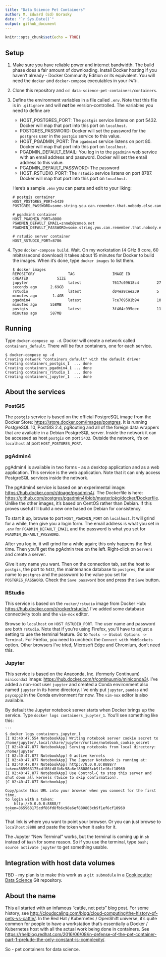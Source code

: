 ```yaml
---
title: "Data Science Pet Containers"
author: M. Edward (Ed) Borasky
date: "`r Sys.Date()`"
output: github_document
---
```


```r
knitr::opts_chunk$set(echo = TRUE)
```

## Setup
1. Make sure you have reliable power and internet bandwidth. The build phase does a fair amount of downloading. Install Docker hosting if you haven't already - Docker Community Edition or its equivalent. You will need the `docker` and `docker-compose` executables in your `PATH`.
2. Clone this repository and `cd data-science-pet-containers/containers`.
3. Define the environment variables in a file called `.env`. Note that this file is in `.gitignore` and will ***not*** be version-controlled. The variables you need to define are

    * HOST_POSTGRES_PORT: The `postgis` service listens on port 5432. Docker will map that port into this port on   `localhost`.
    * POSTGRES_PASSWORD: Docker will set the password for the `postgres` user in the `postgis` service to this value.
    * HOST_PGADMIN_PORT: The `pgadmin4` service listens on port 80. Docker will map that port into this port on `localhost`.
    * PGADMIN_DEFAULT_EMAIL: You log in to the `pgadmin4` web service with an email address and password. Docker will set the email address to this value.
    * PGADMIN_DEFAULT_PASSWORD: The password
    * HOST_RSTUDIO_PORT: The `rstudio` service listens on port 8787. Docker will map that port into this port on `localhost`.

    Here's a sample `.env` you can paste and edit to your liking:
    
    ```
    # postgis container
    HOST_POSTGRES_PORT=5439
    POSTGRES_PASSWORD=some.string.you.can.remember.that.nobody.else.can.guess

    # pgadmin4 container
    HOST_PGADMIN_PORT=8080
    PGADMIN_DEFAULT_EMAIL=znmeb@znmeb.net
    PGADMIN_DEFAULT_PASSWORD=some.string.you.can.remember.that.nobody.else.can.guess

    # rstudio server container
    HOST_RSTUDIO_PORT=8786
    ```
4. Type `docker-compose build`. Wait. On my workstation (4 GHz 8 core, 60 mbits/second download) it takes about 15 minutes for Docker to build the images. When it's done, type `docker images` to list them.

    ```
    $ docker images
    REPOSITORY               TAG                 IMAGE ID            CREATED             SIZE
    jupyter                  latest              7617c09618c4        27 seconds ago      2.69GB
    rstudio                  latest              d04ea9cee239        5 minutes ago       1.4GB
    pgadmin4                 latest              7ce769581b94        10 minutes ago      558MB
    postgis                  latest              3f464c995eec        11 minutes ago      587MB
    ```

## Running
Type `docker-compose up -d`. Docker will create a network called `containers_default`. There will be four containers, one for each service. 

```
$ docker-compose up -d
Creating network "containers_default" with the default driver
Creating containers_postgis_1  ... done
Creating containers_pgadmin4_1 ... done
Creating containers_rstudio_1  ... done
Creating containers_jupyter_1  ... done
```

## About the services

### PostGIS
The `postgis` service is based on the official PostgreSQL image from the Docker Store: <https://store.docker.com/images/postgres>. It is running PostgreSQL 10, PostGIS 2.4, pgRouting and all of the foreign data wrappers that are available in a Debian PostgreSQL server. Inside the network it can be accessed as host `postgis` on port `5432`. Outside the network, it's on `localhost` at port `HOST_POSTGRES_PORT`.

### pgAdmin4
pgAdmin4 is available in two forms - as a desktop application and as a web application. This service is the web application. Note that it can only access PostgreSQL services inside the network.

The pgAdmin4 service is based on an experimental image: <https://hub.docker.com/r/dpage/pgadmin4/>. The Dockerfile is here: <https://github.com/postgres/pgadmin4/blob/master/pkg/docker/Dockerfile>. Unlike the other images, it's based on CentOS rather than Debian. If this proves useful I'll build a new one based on Debian for consistency.

To start it up, browse to port `HOST_PGADMIN_PORT` on `localhost`. It will grind for a while, then give you a login form. The email address is what you set in `.env` for `PGADMIN_DEFAULT_EMAIL` and the password is what you set for `PGADMIN_DEFAULT_PASSWORD`.

After you log in, it will grind for a while again; this only happens the first time. Then you'll get the pgAdmin tree on the left. Right-click on `Servers` and create a server.

Give it any name you want. Then on the connection tab, set the host to `postgis`, the port to `5432`, the maintenance database to `postgres`, the user name to `postgres` and the password to the value you set for `POSTGRES_PASSWORD`. Check the `Save password` box and press the `Save` button.

### RStudio
This service is based on the `rocker/rstudio` image from Docker Hub: <https://hub.docker.com/r/rocker/rstudio/>. I've added some database connectivity tools and the `vim-nox` editor.

Browse to `localhost` on `HOST_RSTUDIO_PORT`. The user name and password are both `rstudio`. Note that if you're using Firefox, you'll have to adjust a setting to use the terminal feature. Go to `Tools -> Global Options -> Terminal`. For Firefox, you need to uncheck the `Connect with WebSockets` option. Other browsers I've tried, Microsoft Edge and Chromium, don't need this.

### Jupyter
This service is based on the Anaconda, Inc. (formerly Continuum) `miniconda3` image: <https://hub.docker.com/r/continuumio/miniconda3/>. I've added a non-root user `jupyter` and created a Conda environment also named `jupyter` in its home directory. I've only put `jupyter`, `pandas` and `psycopg2` in the Conda environment for now. The `vim-nox` editor is also available.

By default the Jupyter notebook server starts when Docker brings up the service. Type `docker logs containers_jupyter_1`. You'll see something like this:

    ```
    $ docker logs containers_jupyter_1 
    [I 02:40:47.554 NotebookApp] Writing notebook server cookie secret to /home/jupyter/.local/share/jupyter/runtime/notebook_cookie_secret
    [I 02:40:47.877 NotebookApp] Serving notebooks from local directory: /home/jupyter
    [I 02:40:47.877 NotebookApp] 0 active kernels
    [I 02:40:47.877 NotebookApp] The Jupyter Notebook is running at:
    [I 02:40:47.877 NotebookApp] http://0.0.0.0:8888/?token=865963175cdf86fd8fb6c98a6ef880803cb9f1ef6cf10960
    [I 02:40:47.877 NotebookApp] Use Control-C to stop this server and shut down all kernels (twice to skip confirmation).
    [C 02:40:47.877 NotebookApp] 
    
    Copy/paste this URL into your browser when you connect for the first time,
    to login with a token:
        http://0.0.0.0:8888/?token=865963175cdf86fd8fb6c98a6ef880803cb9f1ef6cf10960
    ```

That link is where you want to point your browser. Or you can just browse to `localhost:8888` and paste the token when it asks for it.

The Jupyter "New Terminal" works, but the terminal is coming up in `sh` instead of `bash` for some reason. So if you use the terminal, type `bash; source activate jupyter` to get something usable.

## Integration with host data volumes
TBD - my plan is to make this work as a `git submodule` in a [Cookiecutter Data Science](http://drivendata.github.io/cookiecutter-data-science/) Git repository.

## About the name
This all started with an infamous "cattle, not pets" blog post. For some history, see <http://cloudscaling.com/blog/cloud-computing/the-history-of-pets-vs-cattle/>. In the Red Hat / Kubernetes / OpenShift universe, it's quite common for people to have a workstation that's essentially a Docker / Kubernetes host with all the actual work being done in containers. See <https://rhelblog.redhat.com/2016/06/08/in-defense-of-the-pet-container-part-1-prelude-the-only-constant-is-complexity/>.

So - pet containers for data science.
